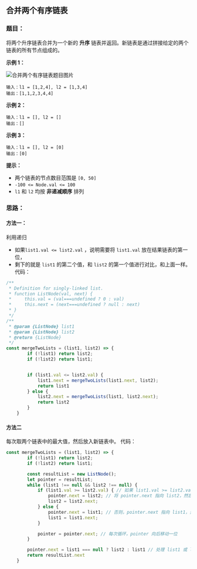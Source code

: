 ## 合并两个有序链表

<TitleMsg
    link='https://leetcode.cn/problems/merge-two-sorted-lists/description/'
    level='easy'
    title='No.21 合并两个有序链表'
/>

### 题目：

将两个升序链表合并为一个新的 **升序** 链表并返回。新链表是通过拼接给定的两个链表的所有节点组成的。 

**示例 1：**

![合并两个有序链表题目图片](https://assets.leetcode.com/uploads/2020/10/03/merge_ex1.jpg)

```
输入：l1 = [1,2,4], l2 = [1,3,4]
输出：[1,1,2,3,4,4]
```

**示例 2：**

```
输入：l1 = [], l2 = []
输出：[]
```

**示例 3：**

```
输入：l1 = [], l2 = [0]
输出：[0]
```

**提示：**

- 两个链表的节点数目范围是 `[0, 50]`
- `-100 <= Node.val <= 100`
- `l1` 和 `l2` 均按 **非递减顺序** 排列

### 思路：

#### 方法一：
利用递归
- 如果`list1.val <= list2.val` ，说明需要将 `list1.val` 放在结果链表的第一位，
- 剩下的就是 `list1` 的第二个值，和 `list2` 的第一个值进行对比，和上面一样。
代码：
```javascript
/**
 * Definition for singly-linked list.
 * function ListNode(val, next) {
 *     this.val = (val===undefined ? 0 : val)
 *     this.next = (next===undefined ? null : next)
 * }
 */
/**
 * @param {ListNode} list1
 * @param {ListNode} list2
 * @return {ListNode}
 */
const mergeTwoLists = (list1, list2) => {
        if (!list1) return list2;
        if (!list2) return list1;


        if (list1.val <= list2.val) {
            list1.next = mergeTwoLists(list1.next, list2);
            return list1
        } else {
            list2.next = mergeTwoLists(list1, list2.next);
            return list2
        }
    }
```
#### 方法二
每次取两个链表中的最大值，然后放入新链表中。
代码：
```javascript
const mergeTwoLists = (list1, list2) => {
        if (!list1) return list2;
        if (!list2) return list1;

        const resultList = new ListNode();
        let pointer = resultList;
        while (list1 !== null && list2 !== null) {
            if (list1.val >= list2.val) { // 如果 list1.val >= list2.val, 需要将 list2.val 排在 resultList 的前面
                pointer.next = list2; // 将 pointer.next 指向 list2，然后 list2 向后移动一位
                list2 = list2.next;
            } else {
                pointer.next = list1; // 否则，pointer.next 指向 list1，然后 list1 向后移动一位
                list1 = list1.next;
            }

            pointer = pointer.next; // 每次循环，pointer 向后移动一位
        }

        pointer.next = list1 === null ? list2 : list1 // 处理 list1 或 list2 存在剩余元素的情况
        return resultList.next
    }
```
